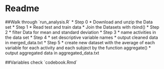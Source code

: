 # Readme

##Walk through `run_analysis.R´ 
* Step 0
    * Download and unzip the Data set
* Step 1
    * Read test and train data
    * Join the Datasets with rbind()
* Step 2
    * filter Data for mean and standard deviation 
* Step 3
    * name activities in the data set
* Step 4
    * set descriptive variable names
    * output cleaned data in merged_data.txt
* Step 5
    * create new dataset with the average of each variable for each activity and each subject by the function aggregate()
    * output aggregated data in aggregated_data.txt

##Variables
check `codebook.Rmd´